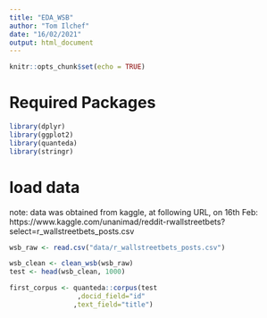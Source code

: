 ```yaml
---
title: "EDA_WSB"
author: "Tom Ilchef"
date: "16/02/2021"
output: html_document
---
```


```r
knitr::opts_chunk$set(echo = TRUE)
```

# Required Packages

```r
library(dplyr)
library(ggplot2)
library(quanteda)
library(stringr)
```


# load data
note: data was obtained from kaggle, at following URL, on 16th Feb:
https://www.kaggle.com/unanimad/reddit-rwallstreetbets?select=r_wallstreetbets_posts.csv
```r
wsb_raw <- read.csv("data/r_wallstreetbets_posts.csv")
```


```r
wsb_clean <- clean_wsb(wsb_raw)
test <- head(wsb_clean, 1000)
```


```r
first_corpus <- quanteda::corpus(test
                 ,docid_field="id"
                ,text_field="title")
```

